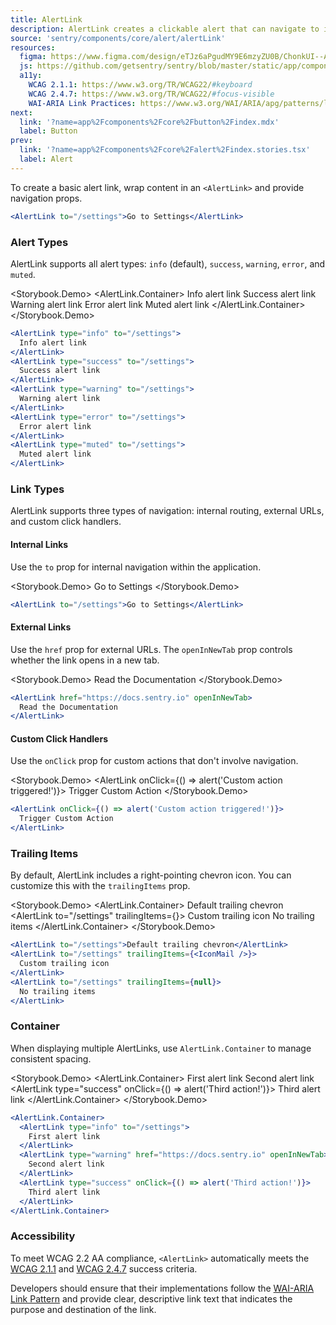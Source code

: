 ```yaml
---
title: AlertLink
description: AlertLink creates a clickable alert that can navigate to internal pages, external URLs, or trigger custom actions.
source: 'sentry/components/core/alert/alertLink'
resources:
  figma: https://www.figma.com/design/eTJz6aPgudMY9E6mzyZU0B/ChonkUI--App-Components--WIP-?node-id=384-2119&t=DdXZ7WIgTdURJlRv-4
  js: https://github.com/getsentry/sentry/blob/master/static/app/components/core/alert/alertLink.tsx
  a11y:
    WCAG 2.1.1: https://www.w3.org/TR/WCAG22/#keyboard
    WCAG 2.4.7: https://www.w3.org/TR/WCAG22/#focus-visible
    WAI-ARIA Link Practices: https://www.w3.org/WAI/ARIA/apg/patterns/link/
next:
  link: '?name=app%2Fcomponents%2Fcore%2Fbutton%2Findex.mdx'
  label: Button
prev:
  link: '?name=app%2Fcomponents%2Fcore%2Falert%2Findex.stories.tsx'
  label: Alert
---
```





To create a basic alert link, wrap content in an `<AlertLink>` and provide navigation props.

```jsx
<AlertLink to="/settings">Go to Settings</AlertLink>
```

### Alert Types

AlertLink supports all alert types: `info` (default), `success`, `warning`, `error`, and `muted`.

<Storybook.Demo>
  <AlertLink.Container>
    <AlertLink type="info" to="/settings">
      Info alert link
    </AlertLink>
    <AlertLink type="success" to="/settings">
      Success alert link
    </AlertLink>
    <AlertLink type="warning" to="/settings">
      Warning alert link
    </AlertLink>
    <AlertLink type="error" to="/settings">
      Error alert link
    </AlertLink>
    <AlertLink type="muted" to="/settings">
      Muted alert link
    </AlertLink>
  </AlertLink.Container>
</Storybook.Demo>
```jsx
<AlertLink type="info" to="/settings">
  Info alert link
</AlertLink>
<AlertLink type="success" to="/settings">
  Success alert link
</AlertLink>
<AlertLink type="warning" to="/settings">
  Warning alert link
</AlertLink>
<AlertLink type="error" to="/settings">
  Error alert link
</AlertLink>
<AlertLink type="muted" to="/settings">
  Muted alert link
</AlertLink>
```

### Link Types

AlertLink supports three types of navigation: internal routing, external URLs, and custom click handlers.

#### Internal Links

Use the `to` prop for internal navigation within the application.

<Storybook.Demo>
  <AlertLink to="/settings">Go to Settings</AlertLink>
</Storybook.Demo>
```jsx
<AlertLink to="/settings">Go to Settings</AlertLink>
```

#### External Links

Use the `href` prop for external URLs. The `openInNewTab` prop controls whether the link opens in a new tab.

<Storybook.Demo>
  <AlertLink href="https://docs.sentry.io" openInNewTab>
    Read the Documentation
  </AlertLink>
</Storybook.Demo>
```jsx
<AlertLink href="https://docs.sentry.io" openInNewTab>
  Read the Documentation
</AlertLink>
```

#### Custom Click Handlers

Use the `onClick` prop for custom actions that don't involve navigation.

<Storybook.Demo>
  <AlertLink onClick={() => alert('Custom action triggered!')}>
    Trigger Custom Action
  </AlertLink>
</Storybook.Demo>
```jsx
<AlertLink onClick={() => alert('Custom action triggered!')}>
  Trigger Custom Action
</AlertLink>
```

### Trailing Items

By default, AlertLink includes a right-pointing chevron icon. You can customize this with the `trailingItems` prop.

<Storybook.Demo>
  <AlertLink.Container>
    <AlertLink to="/settings">Default trailing chevron</AlertLink>
    <AlertLink to="/settings" trailingItems={<IconMail />}>
      Custom trailing icon
    </AlertLink>
    <AlertLink to="/settings" trailingItems={null}>
      No trailing items
    </AlertLink>
  </AlertLink.Container>
</Storybook.Demo>
```jsx
<AlertLink to="/settings">Default trailing chevron</AlertLink>
<AlertLink to="/settings" trailingItems={<IconMail />}>
  Custom trailing icon
</AlertLink>
<AlertLink to="/settings" trailingItems={null}>
  No trailing items
</AlertLink>
```

### Container

When displaying multiple AlertLinks, use `AlertLink.Container` to manage consistent spacing.

<Storybook.Demo>
  <AlertLink.Container>
    <AlertLink type="info" to="/settings">
      First alert link
    </AlertLink>
    <AlertLink type="warning" href="https://docs.sentry.io" openInNewTab>
      Second alert link
    </AlertLink>
    <AlertLink type="success" onClick={() => alert('Third action!')}>
      Third alert link
    </AlertLink>
  </AlertLink.Container>
</Storybook.Demo>
```jsx
<AlertLink.Container>
  <AlertLink type="info" to="/settings">
    First alert link
  </AlertLink>
  <AlertLink type="warning" href="https://docs.sentry.io" openInNewTab>
    Second alert link
  </AlertLink>
  <AlertLink type="success" onClick={() => alert('Third action!')}>
    Third alert link
  </AlertLink>
</AlertLink.Container>
```

### Accessibility

To meet WCAG 2.2 AA compliance, `<AlertLink>` automatically meets the [WCAG 2.1.1](https://www.w3.org/TR/WCAG22/#keyboard) and [WCAG 2.4.7](https://www.w3.org/TR/WCAG22/#focus-visible) success criteria.

Developers should ensure that their implementations follow the [WAI-ARIA Link Pattern](https://www.w3.org/WAI/ARIA/apg/patterns/link/) and provide clear, descriptive link text that indicates the purpose and destination of the link.
